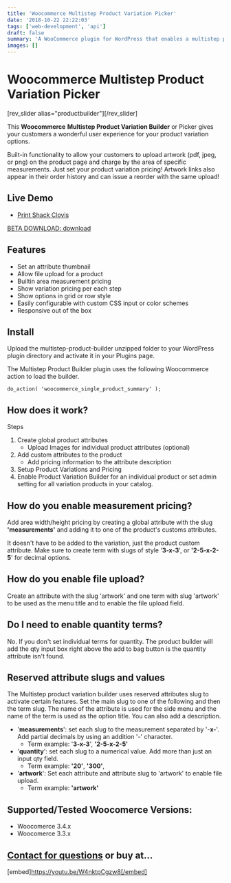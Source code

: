 ```yaml
---
title: 'Woocommerce Multistep Product Variation Picker'
date: '2018-10-22 22:22:03'
tags: ['web-development', 'api']
draft: false
summary: 'A WooCommerce plugin for WordPress that enables a multistep product variation picker with file upload, area measurement pricing, and customizable options for enhanced customer experience.'
images: []
---
```


# Woocommerce Multistep Product Variation Picker

[rev_slider alias="productbuilder"][/rev_slider]

This **Woocommerce** **Multistep Product Variation Builder** or Picker gives your customers a wonderful user experience for your product variation options. 

Built-in functionality to allow your customers to upload artwork (pdf, jpeg, or png) on the product page and charge by the area of specific measurements. Just set your product variation pricing! Artwork links also appear in their order history and can issue a reorder with the same upload!

## Live Demo

- [Print Shack Clovis](https://www.printshackclovis.com/store/)

[BETA DOWNLOAD: download](https://www.dropbox.com/s/11cao3w520xcsyi/wp-product-builder.zip?dl=0)

## Features

- Set an attribute thumbnail
- Allow file upload for a product
- Builtin area measurement pricing
- Show variation pricing per each step
- Show options in grid or row style
- Easily configurable with custom CSS input or color schemes
- Responsive out of the box

## Install

Upload the multistep-product-builder unzipped folder to your WordPress plugin directory and activate it in your Plugins page.

The Multistep Product Builder plugin uses the following Woocommerce action to load the builder.

```
do_action( 'woocommerce_single_product_summary' );
```

## How does it work?

Steps

1. Create global product attributes
    - Upload Images for individual product attributes (optional)
2. Add custom attributes to the product
    - Add pricing information to the attribute description
3. Setup Product Variations and Pricing
4. Enable Product Variation Builder for an individual product or set admin setting for all variation products in your catalog.

## How do you enable measurement pricing?

Add area width/height pricing by creating a global attribute with the slug **'measurements'** and adding it to one of the product's customs attributes.

It doesn't have to be added to the variation, just the product custom attribute. Make sure to create term with slugs of style '**3-x-3**', or **'2-5-x-2-5**' for decimal options.

## How do you enable file upload?

Create an attribute with the slug 'artwork' and one term with slug 'artwork' to be used as the menu title and to enable the file upload field.

## Do I need to enable quantity terms?

No. If you don't set individual terms for quantity. The product builder will add the qty input box right above the add to bag button is the quantity attribute isn't found. 

## Reserved attribute slugs and values

The Multistep product variation builder uses reserved attributes slug to activate certain features. Set the main slug to one of the following and then the term slug. The name of the attribute is used for the side menu and the name of the term is used as the option title. You can also add a description.

- '**measurements**': set each slug to the measurement separated by '-**x-**'. Add partial decimals by using an addition '-' character.  
    - Term example: '**3-x-3**', **'2-5-x-2-5'**
- '**quantity**': set each slug to a numerical value. Add more than just an input qty field.
    - Term example: **'20'**, **'300'**,
- '**artwork**': Set each attribute and attribute slug to 'artwork' to enable file upload.
    - Term example: **'artwork'**

## Supported/Tested Woocomerce Versions:

- Woocomerce 3.4.x
- Woocomerce 3.3.x

## [Contact for questions](https://perezprogramming.com/contact/) or buy at...

[embed]https://youtu.be/W4nktpCgzw8[/embed] 